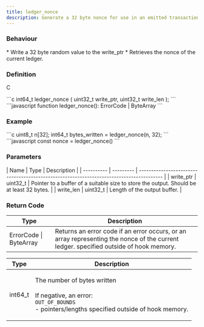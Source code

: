 ```yaml
---
title: ledger_nonce
description: Generate a 32 byte nonce for use in an emitted transaction
---
```


### Behaviour

<Tabs>
<TabItem label="C">
* Write a 32 byte random value to the write_ptr
</TabItem>

<TabItem label="JavaScript">
* Retrieves the nonce of the current ledger.
</TabItem>
</Tabs>



### Definition

C

<Tabs>
<TabItem label="C">
```c
int64_t ledger_nonce (
    uint32_t write_ptr,
    uint32_t write_len
);
```


</TabItem>

<TabItem label="JavaScript">
```javascript
function ledger_nonce(): ErrorCode | ByteArray
```
</TabItem>
</Tabs>

### Example

<Tabs>
<TabItem label="C">
```c
uint8_t n[32];
int64_t bytes_written = 
    ledger_nonce(n, 32);
```


</TabItem>

<TabItem label="JavaScript">
```javascript
const nonce = ledger_nonce()
```
</TabItem>
</Tabs>



### Parameters

<Tabs>
<TabItem label="C">
| Name       | Type      | Description                                                                              |
| ---------- | --------- | ---------------------------------------------------------------------------------------- |
| write_ptr | uint32_t | Pointer to a buffer of a suitable size to store the output. Should be at least 32 bytes. |
| write_len | uint32_t | Length of the output buffer.                                                             |


</TabItem>

<TabItem label="JavaScript">

</TabItem>
</Tabs>



### Return Code

<Tabs>
<TabItem label="C">


| Type                   | Description                                                                                                                           |
| ---------------------- | ------------------------------------------------------------------------------------------------------------------------------------- |
| ErrorCode \| ByteArray | Returns an error code if an error occurs, or an array representing the nonce of the current ledger. specified outside of hook memory. |
</TabItem>

<TabItem label="JavaScript">


| Type     | Description                                                                                                                                            |
| -------- | ------------------------------------------------------------------------------------------------------------------------------------------------------ |
| int64_t | <p>The number of bytes written<br /><br />If negative, an error:<br /><code>OUT_OF_BOUNDS</code><br />- pointers/lengths specified outside of hook memory.</p> |
</TabItem>
</Tabs>

